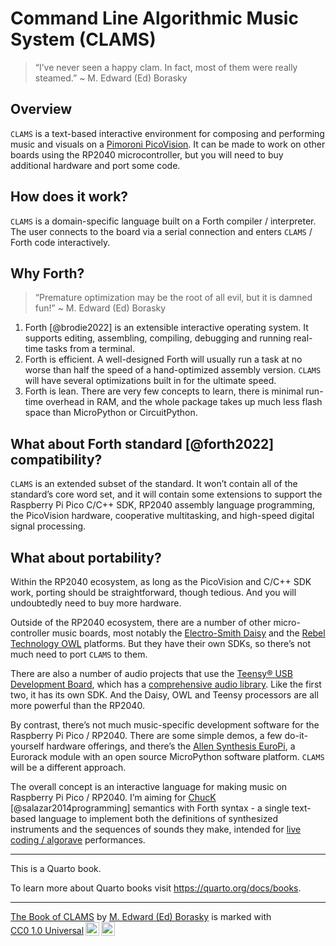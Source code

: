 # Command Line Algorithmic Music System (CLAMS) {.unnumbered}

> “I’ve never seen a happy clam. In fact, most of them were really
> steamed.” ~ M. Edward (Ed) Borasky

## Overview

`CLAMS` is a text-based interactive environment for composing and performing
music and visuals on a [Pimoroni
PicoVision](https://shop.pimoroni.com/products/picovision?variant=41048911904851).
It can be made to work on other boards using the RP2040 microcontroller, but
you will need to buy additional hardware and port some code.

## How does it work?

`CLAMS` is a domain-specific language built on a Forth compiler /
interpreter. The user connects to the board via a serial connection and
enters `CLAMS` / Forth code interactively.

## Why Forth?

> "Premature optimization may be the root of all evil, but it is damned fun!"
\~ M. Edward (Ed) Borasky

1. Forth [@brodie2022] is an extensible interactive operating system. It
supports editing, assembling, compiling, debugging and running real-time
tasks from a terminal.
2. Forth is efficient. A well-designed Forth will usually run a task at no
worse than half the speed of a hand-optimized assembly version. `CLAMS` will
have several optimizations built in for the ultimate speed.
3. Forth is lean. There are very few concepts to learn, there is minimal
run-time overhead in RAM, and the whole package takes up much less flash space
than MicroPython or CircuitPython.

## What about Forth standard [@forth2022] compatibility?

`CLAMS` is an extended subset of the standard. It won't contain all of the
standard's core word set, and it will contain some extensions to support
the Raspberry Pi Pico C/C++ SDK, RP2040 assembly language programming, the
PicoVision hardware, cooperative multitasking, and high-speed digital signal
processing.

## What about portability?

Within the RP2040 ecosystem, as long as the PicoVision and C/C++ SDK work,
porting should be straightforward, though tedious. And you will undoubtedly need
to buy more hardware.

Outside of the RP2040 ecosystem, there are a number of other micro-controller
music boards, most notably the [Electro-Smith
Daisy](https://www.electro-smith.com/daisy
"Electro-Smith Daisy") and the [Rebel Technology
OWL](https://github.com/RebelTechnology/OpenWare "Rebel Technology on
GitHub") platforms. But they have their own SDKs, so there's not much need to
port `CLAMS` to them.

There are also a number of audio projects that use the [Teensy® USB Development
Board](https://www.pjrc.com/teensy/ "Teensy Home Page"), which has a
[comprehensive audio library](https://www.pjrc.com/teensy/td_libs_Audio.html
"Teensy Audio Library"). Like the first two, it has its own SDK. And the Daisy,
OWL and Teensy processors are all more powerful than the RP2040.

By contrast, there's not much music-specific development software for the
Raspberry Pi Pico / RP2040. There are some simple demos, a few do-it-yourself
hardware offerings, and there's the
[Allen Synthesis EuroPi](https://allensynthesis.co.uk/modules/europi.html
"EuroPi module"), a Eurorack module with an open source MicroPython software
platform. `CLAMS` will be a different approach.

The overall concept is an interactive language for making music on Raspberry
Pi Pico / RP2040. I'm aiming for [ChucK](https://chuck.stanford.edu/ "ChucK
Home Page") [@salazar2014programming] semantics with Forth syntax - a single
text-based language to implement both the definitions of synthesized
instruments and the sequences of sounds they make, intended for [live coding
/ algorave](https://github.com/toplap/awesome-livecoding "Awesome Live Coding
list on GitHub") performances.

* * * * *

This is a Quarto book.

To learn more about Quarto books visit <https://quarto.org/docs/books>.

* * * * *

 <p xmlns:cc="http://creativecommons.org/ns#" xmlns:dct="http://purl.org/dc/terms/"><a property="dct:title" rel="cc:attributionURL" href="https://algocompsynth.github.io/CLAMS/">The Book of CLAMS</a> by <a rel="cc:attributionURL dct:creator" property="cc:attributionName" href="https://github.com/znmeb">M. Edward (Ed) Borasky</a> is marked with <a href="http://creativecommons.org/publicdomain/zero/1.0?ref=chooser-v1" target="_blank" rel="license noopener noreferrer" style="display:inline-block;">CC0 1.0 Universal<img style="height:22px!important;margin-left:3px;vertical-align:text-bottom;" src="https://mirrors.creativecommons.org/presskit/icons/cc.svg?ref=chooser-v1"><img style="height:22px!important;margin-left:3px;vertical-align:text-bottom;" src="https://mirrors.creativecommons.org/presskit/icons/zero.svg?ref=chooser-v1"></a></p> 
